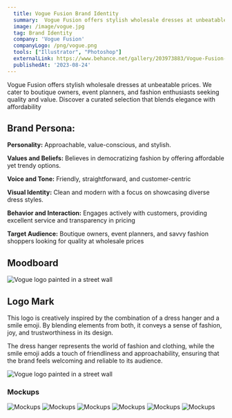 ```yaml
---
  title: Vogue Fusion Brand Identity
  summary:  Vogue Fusion offers stylish wholesale dresses at unbeatable prices. We cater to boutique owners, event planners, and fashion enthusiasts seeking quality and value. Discover a curated selection that blends elegance with affordability.
  image: /image/vogue.jpg
  tag: Brand Identity
  company: 'Vogue Fusion'
  companyLogo: /png/vogue.png
  tools: ["Illustrator", "Photoshop"]
  externalLink: https://www.behance.net/gallery/203973883/Vogue-Fusion-Brand-Presentation
  publishedAt: '2023-08-24'
---
```


Vogue Fusion offers stylish wholesale dresses at unbeatable prices. We cater to boutique owners, event planners, and fashion enthusiasts seeking quality and value. Discover a curated selection that blends elegance with affordability

## Brand Persona:

**Personality:** Approachable, value-conscious, and stylish.

**Values and Beliefs:** Believes in democratizing fashion by offering affordable yet trendy options.

**Voice and Tone:** Friendly, straightforward, and customer-centric

**Visual Identity:** Clean and modern with a focus on showcasing diverse dress styles.

**Behavior and Interaction:** Engages actively with customers, providing excellent service and transparency in pricing

**Target Audience:** Boutique owners, event planners, and savvy fashion shoppers looking for quality at wholesale prices

## Moodboard

![Vogue logo painted in a street wall](/projects/vogue/moodboard.jpg)

## Logo Mark

This logo is creatively inspired by the combination of a dress hanger and a
smile emoji. By blending elements from both, it conveys a sense of fashion, joy, and
trustworthiness in its design.

The dress hanger represents the world of fashion and clothing, while the smile
emoji adds a touch of friendliness and approachability, ensuring that the brand
feels welcoming and reliable to its audience.

![Vogue logo painted in a street wall](/projects/vogue/logo-outline.jpg)

### Mockups

![Mockups](/projects/vogue/mockup-1.jpg)
![Mockups](/projects/vogue/mockup-2.jpg)
![Mockups](/projects/vogue/mockup-3.jpg)
![Mockups](/projects/vogue/mockup-4.jpg)
![Mockups](/projects/vogue/mockup-5.jpg)
![Mockups](/projects/vogue/mockup-6.jpg)
